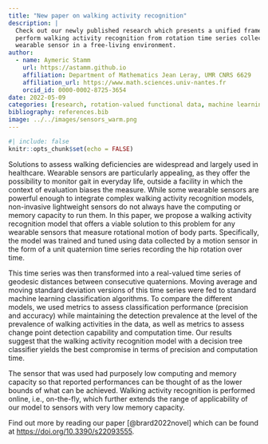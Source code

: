 ```yaml
---
title: "New paper on walking activity recognition"
description: |
  Check out our newly published research which presents a unified framework to 
  perform walking activity recognition from rotation time series collected by a 
  wearable sensor in a free-living environment.
author:
  - name: Aymeric Stamm
    url: https://astamm.github.io
    affiliation: Department of Mathematics Jean Leray, UMR CNRS 6629
    affiliation_url: https://www.math.sciences.univ-nantes.fr
    orcid_id: 0000-0002-8725-3654
date: 2022-05-09
categories: [research, rotation-valued functional data, machine learning]
bibliography: references.bib
image: ../../images/sensors_warm.png
---
```


```r
#| include: false
knitr::opts_chunk$set(echo = FALSE)
```

Solutions to assess walking deficiencies are widespread and largely used in
healthcare. Wearable sensors are particularly appealing, as they offer the
possibility to monitor gait in everyday life, outside a facility in which the
context of evaluation biases the measure. While some wearable sensors are
powerful enough to integrate complex walking activity recognition models,
non-invasive lightweight sensors do not always have the computing or memory
capacity to run them. In this paper, we propose a walking activity recognition
model that offers a viable solution to this problem for any wearable sensors
that measure rotational motion of body parts. Specifically, the model was
trained and tuned using data collected by a motion sensor in the form of a unit
quaternion time series recording the hip rotation over time.

This time series was then transformed into a real-valued time series of geodesic
distances between consecutive quaternions. Moving average and moving standard
deviation versions of this time series were fed to standard machine learning
classification algorithms. To compare the different models, we used metrics to
assess classification performance (precision and accuracy) while maintaining the
detection prevalence at the level of the prevalence of walking activities in the
data, as well as metrics to assess change point detection capability and
computation time. Our results suggest that the walking activity recognition
model with a decision tree classifier yields the best compromise in terms of
precision and computation time.

The sensor that was used had purposely low computing and memory capacity so that
reported performances can be thought of as the lower bounds of what can be
achieved. Walking activity recognition is performed online, i.e., on-the-fly,
which further extends the range of applicability of our model to sensors with
very low memory capacity.

Find out more by reading our paper [@brard2022novel] which can be found at
<https://doi.org/10.3390/s22093555>.

